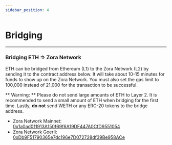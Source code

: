 ```yaml
---
sidebar_position: 4
---
```


# Bridging

---

### Bridging ETH => Zora Network

ETH can be bridged from Ethereum (L1) to the Zora Network (L2) by sending it to the contract address below. 
It will take about 10-15 minutes for funds to show up on the Zora Network. 
You must also set the gas limit to 100,000 instead of 21,000 for the transaction to be successful.

** Warning: ** Please do not send large amounts of ETH to Layer 2.
It is recommended to send a small amount of ETH when bridging for the first time.
Lastly, **do not** send WETH or any ERC-20 tokens to the bridge address. 

- Zora Network Mainnet: [0x1a0ad011913A150f69f6A19DF447A0CfD9551054](https://etherscan.io/address/0x1a0ad011913A150f69f6A19DF447A0CfD9551054)
- Zora Network Goerli: [0xDb9F51790365e7dc196e7D072728df39Be958ACe](https://goerli.etherscan.io/address/0xDb9F51790365e7dc196e7D072728df39Be958ACe)
